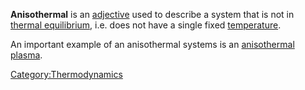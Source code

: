 {{move to wiktionary}}
{{Orphan|date=August 2007}}
'''Anisothermal''' is an [[adjective]] used to describe a system that is not in [[thermal equilibrium]], i.e. does not have a single fixed [[temperature]]. 

An important example of an anisothermal systems is an [[anisothermal plasma]].

[[Category:Thermodynamics]]

{{thermodynamics-stub}}